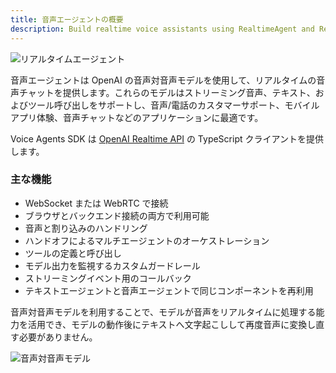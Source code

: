 ```yaml
---
title: 音声エージェントの概要
description: Build realtime voice assistants using RealtimeAgent and RealtimeSession
---
```



![リアルタイムエージェント](https://cdn.openai.com/API/docs/images/diagram-speech-to-speech.png)

音声エージェントは OpenAI の音声対音声モデルを使用して、リアルタイムの音声チャットを提供します。これらのモデルはストリーミング音声、テキスト、およびツール呼び出しをサポートし、音声/電話のカスタマーサポート、モバイルアプリ体験、音声チャットなどのアプリケーションに最適です。

Voice Agents SDK は [OpenAI Realtime API](https://platform.openai.com/docs/guides/realtime) の TypeScript クライアントを提供します。

<LinkCard
  title="クイックスタート"
  href="/openai-agents-js/ja/guides/voice-agents/quickstart"
  description="OpenAI Agents SDK を使って、数分で最初のリアルタイム音声アシスタントを構築しましょう。"
/>

### 主な機能

- WebSocket または WebRTC で接続
- ブラウザとバックエンド接続の両方で利用可能
- 音声と割り込みのハンドリング
- ハンドオフによるマルチエージェントのオーケストレーション
- ツールの定義と呼び出し
- モデル出力を監視するカスタムガードレール
- ストリーミングイベント用のコールバック
- テキストエージェントと音声エージェントで同じコンポーネントを再利用

音声対音声モデルを利用することで、モデルが音声をリアルタイムに処理する能力を活用でき、モデルの動作後にテキストへ文字起こしして再度音声に変換し直す必要がありません。

![音声対音声モデル](https://cdn.openai.com/API/docs/images/diagram-chained-agent.png)
